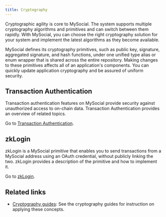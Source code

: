 ```yaml
---
title: Cryptography
---
```


Cryptographic agility is core to MySocial. The system supports multiple cryptography algorithms and primitives and can switch between them rapidly. With MySocial, you can choose the right cryptography solution for your system and implement the latest algorithms as they become available.

MySocial defines its cryptography primitives, such as public key, signature, aggregated signature, and hash functions, under one unified type alias or enum wrapper that is shared across the entire repository. Making changes to these primitives affects all of an application's components. You can quickly update application cryptography and be assured of uniform security.

## Transaction Authentication

Transaction authentication features on MySocial provide security against unauthorized access to on-chain data. Transaction Authentication provides an overview of related topics.

Go to [Transaction Authentication](./cryptography/transaction-auth.mdx).

## zkLogin

zkLogin is a MySocial primitive that enables you to send transactions from a MySocial address using an OAuth credential, without publicly linking the two. zkLogin provides a description of the primitive and how to implement it.

Go to [zkLogin](./cryptography/zklogin.mdx).

## Related links

- [Cryptography guides](../guides/developer/cryptography.mdx): See the cryptography guides for instruction on applying these concepts.